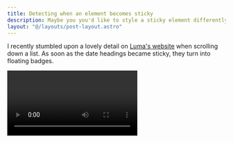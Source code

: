 ```yaml
---
title: Detecting when an element becomes sticky
description: Maybe you you'd like to style a sticky element differently when it becomes sticky, or simply run some code when it becomes sticky. You can't do it with CSS alone, but IntersectionObserver to the rescue!
layout: "@/layouts/post-layout.astro"
---
```



I recently stumbled upon a lovely detail on [Luma's website](https://www.luma.com/) when scrolling down a list. As soon as the date headings became sticky, they turn into floating badges.

<Video src={StickyHeaderVideo} />

There's no way to use CSS to style an element when it becomes sticky, so how the hell did they do it?

<Callout type="note">
  Just looking for the solution? Skip to [the final
  solution](#the-final-solution).
</Callout>

## Making an element sticky is easy

Having elements become automatically sticky when scrolling is very simple. You just need to set [`position: sticky`](https://developer.mozilla.org/en-US/docs/Web/CSS/position#sticky) on the element and then set an inset property to control the offset relative to the nearest scrolling ancestor.

```css
.sticky {
  position: sticky;
  top: 0;
}
```

Now any element with this class will be `static` by default, but will become `sticky` when it hits the `top` of the nearest scrolling ancestor, which is usually the viewport. It will be offset by `0`.

<Callout type="tip" title="Using inset properties beyond top">
  While `top` is being used in this example, you can use any of the [inset
  properties](https://developer.mozilla.org/en-US/docs/Web/CSS/inset) to control
  where the element sticks to. At least one inset property **must** be set.
</Callout>

If we take our Luma example from earlier, we can use sticky positioning on the date headings like so:

<Example
  name="detecting-sticky-elements-basic"
  className="max-h-64"
  client:load
/>

Now, our headings become sticky when they hit the top of the viewport, or in this case the top of the scrolling ancestor.

But the headings just float over the content, which doesn't look clean or as slick. Once you have images and text instead of the placeholders in my example, it will look even worse.

So, how can we style the headings to stand out when they become sticky?

## Detecting when an element becomes sticky is tricky

As of this writing, there is no way to detect when an element becomes sticky using CSS alone. We have to rely on JavaScript to detect when an element becomes sticky.

Thankfully, we have a Web API that can help us out: [`IntersectionObserver`](https://developer.mozilla.org/en-US/docs/Web/API/Intersection_Observer_API). If you've not heard of this API before, you're about to discover one of modern web development's best tools.

### `IntersectionObserver` to the rescue

At its simplest, the `IntersectionObserver` API allows you to detect the relative visibility of two elements, giving us a way to asynchronously observe when one of those elements intersects with the other. Typically you would use this API to detect when an element becomes visible within the viewport, or within a scrollable ancestor, but the API is very flexible, supporting many different use cases.

<Figure
  src={StickyHeaderIntersection}
  alt="A diagram showing how IntersectionObserver works, specifically that it can track the visibility of an element within a root element, such as a scrollable ancestor or the viewport."
  caption="IntersectionObserver allows us to track the visibility of an element within a root element, such as a scrollable ancestor or the viewport."
/>

<Callout type="tip" title="Learning more about IntersectionObserver">
  This guide isn't going to cover the IntersectionObserver API in detail. If
  you'd like to learn more about the API, I'd recommend reading [Dynamic Header
  with
  IntersectionObserver](https://www.smashingmagazine.com/2021/07/dynamic-header-intersection-observer/)
  where Michelle Barker does an excellent job of explaining the API in more
  detail.
</Callout>

### Sticky detection with `rootMargin`

Sticky elements present us with a unique challenge when using `IntersectionObserver`: if the element is sticky, it unlikely intersects with the viewport until it hits the bounds of it's container element, at which point it becomes fixed in place and is no longer sticky 🤔.

That's where the `rootMargin` property comes in, which allows us to specify a margin around the root element (usually the viewport, but can be any element or scrollable ancestor).

<Figure
  src={StickyHeaderRootMargin}
  alt="A diagram showing how rootMargin is used in IntersectionObserver, specifically that you can use negative insets to create an inner margin."
  caption="The rootMargin property allows us to specify a margin around the root element, which is usually the viewport, but can be any element or scrollable ancestor."
/>

`rootMargin` is given a string value of inset properties, and you can give it negative insets to create an inner margin.

By telling the observer to observe the element with a `rootMargin` of `-10px 0px 0px 0px`, for example, we're telling the observer to consider the target element as intersecting when it's `10px` from the top of the viewport.

**🧠 Here's the big brain bit:** by setting the `rootMargin` with a negative inset that matches the offset of the sticky element, we can reasonably deduce that when the element is within the `rootMargin` it is **not** sticky. So we just need to check for the inverse, and style accordingly.

## The final solution

Putting it all together, we can use the following code to detect when an element becomes sticky:

<Example
  name="detecting-sticky-elements-simple"
  className="max-h-64"
  client:visible
/>

```js
// Get the elements we want to detect
const stickyElements = document.querySelectorAll(".detect-sticky")

// If the elements don't exist, bail
if (!stickyElements) return

// Loop through the elements and create an observer for each
stickyElements.forEach((stickyElement) => {
  // Create an observer that's configured to detect when
  // the element becomes sticky
  const observer = new IntersectionObserver(
    ([e]) => {
      let isSticky = false
      // Check if the target is actually sticking to the root element,
      // you'll want to change the check here if you're using different
      // inset properties for the rootMargin
      if (e.intersectionRect.top === e.rootBounds?.top) {
        isSticky = true
      }

      stickyElement.dataset.currentlySticky = String(isSticky)
    },
    {
      // 💫 Add a margin to the observer's root, to account for
      // the sticky element's offset. It's a good idea to add 2px
      // as sticky elements don't become sticky until moving past
      // the sticky offset, and there can be rounding errors.
      rootMargin: "-14px 0px 0px 0px",
      // We haven't covered thresholds, but for now, know that
      // it's an array of numbers between 0 and 1 that represent the
      // percentage of the element that must be visible in order to
      // be considered an intersection.
      threshold: [1],
    },
  )

  // Start observing the sticky element
  observer.observe(stickyElement)
})
```
